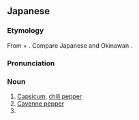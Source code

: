==Japanese==
{{ja-kanjitab|こう|れい|　|　|yomi=on}}

===Etymology===
From {{etyl|ko|ja}} {{m|ko|高麗||Korea|tr=Goryeo}} + {{m|ja|胡椒||pepper|tr=koshō}}. Compare Japanese and Okinawan {{m|ryu|くさ||grass|tr=kusa}}.

===Pronunciation===
{{ja-pron|コウレイグス}}

===Noun===
{{ja-noun|コウレイグス}}

# [[capsicum|Capsicum]], [[chili pepper]]
# [[cayenne pepper|Cayenne pepper]]
# {{alternative form of|コーレーグス|lang=ja}}